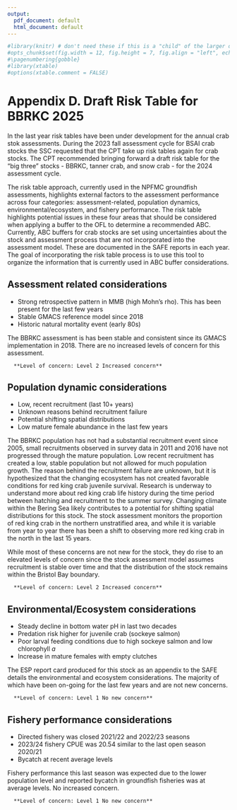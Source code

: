 ```yaml
---
output:
  pdf_document: default
  html_document: default
---
```


\pagenumbering{arabic}

```r
#library(knitr) # don't need these if this is a "child" of the larger doc
#opts_chunk$set(fig.width = 12, fig.height = 7, fig.align = "left", echo = FALSE, warning = FALSE, message = FALSE,  dpi=300)
#\pagenumbering{gobble}
#library(xtable)
#options(xtable.comment = FALSE)
```

# Appendix D. Draft Risk Table for BBRKC 2025 {-}

In the last year risk tables have been under development for the annual crab stok assessments. During the 2023 fall assessment cycle for BSAI crab stocks the SSC requested that the CPT take up risk tables again for crab stocks. The CPT recommended bringing forward a draft risk table for the "big three" stocks - BBRKC, tanner crab, and snow crab - for the 2024 assessment cycle. 

The risk table approach, currently used in the NPFMC groundfish assessments, highlights external factors to the assessment performance across four categories: assessment-related, population dynamics, environmental/ecosystem, and fishery performance. The risk table highlights potential issues in these four areas that should be considered when applying a buffer to the OFL to determine a recommended ABC. Currently, ABC buffers for crab stocks are set using uncertainties about the stock and assessment process that are not incorporated into the assessment model. These are documented in the SAFE reports in each year. The goal of incorporating the risk table process is to use this tool to organize the information that is currently used in ABC buffer considerations. 


## Assessment related considerations {-}

- Strong retrospective pattern in MMB (high Mohn's rho). This has been present for the last few years
- Stable GMACS reference model since 2018
- Historic natural mortality event (early 80s)

The BBRKC assessment is has been stable and consistent since its GMACS implementation in 2018. There are no increased levels of concern for this assessment.


      **Level of concern: Level 2 Increased concern**

## Population dynamic considerations {-}

- Low, recent recruitment (last 10+ years)
- Unknown reasons behind recruitment failure
- Potential shifting spatial distributions 
- Low mature female abundance in the last few years


The BBRKC population has not had a substantial recruitment event since 2005, small recruitments observed in survey data in 2011 and 2016 have not progressed through the mature population. Low recent recruitment has created a low, stable population but not allowed for much population growth. The reason behind the recruitment failure are unknown, but it is hypothesized that the changing ecosystem has not created favorable conditions for red king crab juvenile survival. Research is underway to understand more about red king crab life history during the time period between hatching and recruitment to the summer survey. Changing climate within the Bering Sea likely contributes to a potential for shifting spatial distributions for this stock. The stock assessment monitors the proportion of red king crab in the northern unstratified area, and while it is variable from year to year there has been a shift to observing more red king crab in the north in the last 15 years. 

While most of these concerns are not new for the stock, they do rise to an elevated levels of concern since the stock assessment model assumes recruitment is stable over time and that the distribution of the stock remains within the Bristol Bay boundary. 


      **Level of concern: Level 2 Increased concern**

## Environmental/Ecosystem considerations {-}

- Steady decline in bottom water pH in last two decades
- Predation risk higher for juvenile crab (sockeye salmon)
- Poor larval feeding conditions due to high sockeye salmon and low chlorophyll *a*
- Increase in mature females with empty clutches

The ESP report card produced for this stock as an appendix to the SAFE details the environmental and ecosystem considerations. The majority of which have been on-going for the last few years and are not new concerns. 


      **Level of concern: Level 1 No new concern**


## Fishery performance considerations {-}

- Directed fishery was closed 2021/22 and 2022/23 seasons
- 2023/24 fishery CPUE was 20.54 similar to the last open season 2020/21
- Bycatch at recent average levels

Fishery performance this last season was expected due to the lower population level and reported bycatch in groundfish fisheries was at average levels. No increased concern.

      **Level of concern: Level 1 No new concern**
